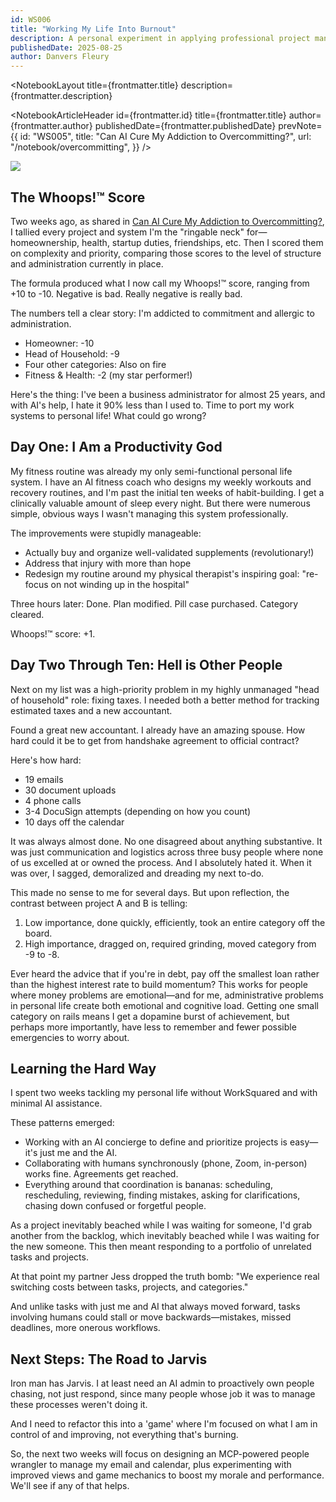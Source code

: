 ```yaml
---
id: WS006
title: "Working My Life Into Burnout"
description: A personal experiment in applying professional project management systems to personal life - and the surprising results.
publishedDate: 2025-08-25
author: Danvers Fleury
---
```



<NotebookLayout 
  title={frontmatter.title}
  description={frontmatter.description}
>

<NotebookArticleHeader
  id={frontmatter.id}
  title={frontmatter.title}
  author={frontmatter.author}
  publishedDate={frontmatter.publishedDate}
  prevNote={{
    id: "WS005",
    title: "Can AI Cure My Addiction to Overcommitting?",
    url: "/notebook/overcommitting",
  }}
/>

<article class="prose prose-li:my-0 [&_li_ul]:mt-0 prose-compact prose-blockquote:font-normal prose-ul:mt-0">

![](/images/articles/vacation/taskboardday9.png)

## The Whoops!™ Score

Two weeks ago, as shared in [Can AI Cure My Addiction to Overcommitting?](/notebook/overcommitting), I tallied every project and system I'm the "ringable neck" for—homeownership, health, startup duties, friendships, etc. Then I scored them on complexity and priority, comparing those scores to the level of structure and administration currently in place.

The formula produced what I now call my Whoops!™ score, ranging from +10 to -10. Negative is bad. Really negative is really bad.

The numbers tell a clear story: I'm addicted to commitment and allergic to administration.

- Homeowner: -10
- Head of Household: -9
- Four other categories: Also on fire
- Fitness & Health: -2 (my star performer!)

Here's the thing: I've been a business administrator for almost 25 years, and with AI's help, I hate it 90% less than I used to. Time to port my work systems to personal life! What could go wrong?

## Day One: I Am a Productivity God

My fitness routine was already my only semi-functional personal life system. I have an AI fitness coach who designs my weekly workouts and recovery routines, and I'm past the initial ten weeks of habit-building. I get a clinically valuable amount of sleep every night. But there were numerous simple, obvious ways I wasn't managing this system professionally.

The improvements were stupidly manageable:

- Actually buy and organize well-validated supplements (revolutionary!)
- Address that injury with more than hope
- Redesign my routine around my physical therapist's inspiring goal: "re-focus on not winding up in the hospital"

Three hours later: Done. Plan modified. Pill case purchased. Category cleared.

Whoops!™ score: +1.

## Day Two Through Ten: Hell is Other People

Next on my list was a high-priority problem in my highly unmanaged "head of household" role: fixing taxes. I needed both a better method for tracking estimated taxes and a new accountant.

Found a great new accountant. I already have an amazing spouse. How hard could it be to get from handshake agreement to official contract?

Here's how hard:

- 19 emails
- 30 document uploads
- 4 phone calls
- 3-4 DocuSign attempts (depending on how you count)
- 10 days off the calendar

It was always almost done. No one disagreed about anything substantive. It was just communication and logistics across three busy people where none of us excelled at or owned the process. And I absolutely hated it. When it was over, I sagged, demoralized and dreading my next to-do.

This made no sense to me for several days. But upon reflection, the contrast between project A and B is telling:

1. Low importance, done quickly, efficiently, took an entire category off the board.
2. High importance, dragged on, required grinding, moved category from -9 to -8.

Ever heard the advice that if you're in debt, pay off the smallest loan rather than the highest interest rate to build momentum? This works for people where money problems are emotional—and for me, administrative problems in personal life create both emotional and cognitive load. Getting one small category on rails means I get a dopamine burst of achievement, but perhaps more importantly, have less to remember and fewer possible emergencies to worry about.

## Learning the Hard Way

I spent two weeks tackling my personal life without WorkSquared and with minimal AI assistance.

These patterns emerged:

- Working with an AI concierge to define and prioritize projects is easy—it's just me and the AI.
- Collaborating with humans synchronously (phone, Zoom, in-person) works fine. Agreements get reached.
- Everything around that coordination is bananas: scheduling, rescheduling, reviewing, finding mistakes, asking for clarifications, chasing down confused or forgetful people.

As a project inevitably beached while I was waiting for someone, I'd grab another from the backlog, which inevitably beached while I was waiting for the new someone. This then meant responding to a portfolio of unrelated tasks and projects.

At that point my partner Jess dropped the truth bomb: "We experience real switching costs between tasks, projects, and categories."

And unlike tasks with just me and AI that always moved forward, tasks involving humans could stall or move backwards—mistakes, missed deadlines, more onerous workflows.

## Next Steps: The Road to Jarvis

Iron man has Jarvis. I at least need an AI admin to proactively own people chasing, not just respond, since many people whose job it was to manage these processes weren't doing it.

And I need to refactor this into a 'game' where I'm focused on what I am in control of and improving, not everything that's burning.

So, the next two weeks will focus on designing an MCP-powered people wrangler to manage my email and calendar, plus experimenting with improved views and game mechanics to boost my morale and performance. We'll see if any of that helps.

</article>

</NotebookLayout>
